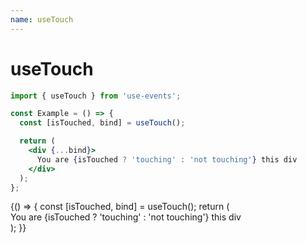 ```yaml
---
name: useTouch
---
```



# useTouch

```js
import { useTouch } from 'use-events';
```

```jsx
const Example = () => {
  const [isTouched, bind] = useTouch();

  return (
    <div {...bind}>
      You are {isTouched ? 'touching' : 'not touching'} this div
    </div>
  );
};
```

<Playground>
  {() => {
    const [isTouched, bind] = useTouch();
    return (
      <div {...bind}>
        You are {isTouched ? 'touching' : 'not touching'} this div
      </div>
    );
  }}
</Playground>
